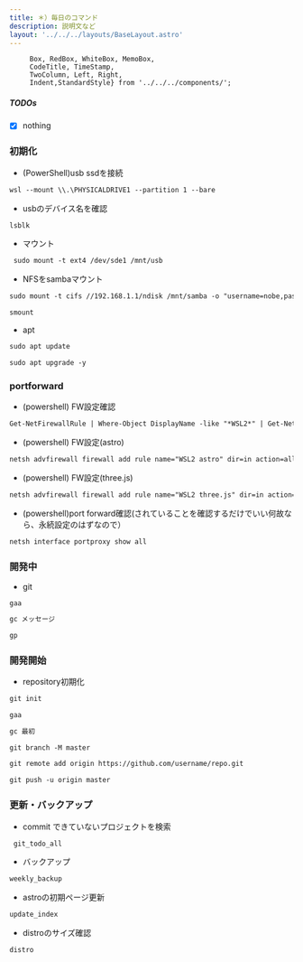```yaml
---
title: ＊）毎日のコマンド
description: 説明文など
layout: '../../../layouts/BaseLayout.astro'
---
```



         Box, RedBox, WhiteBox, MemoBox, 
         CodeTitle, TimeStamp,
         TwoColumn, Left, Right,
         Indent,StandardStyle} from '../../../components/';

<StandardStyle />

##### TODOs

 - [x] nothing

### 初期化
- (PowerShell)usb ssdを接続
```txt
wsl --mount \\.\PHYSICALDRIVE1 --partition 1 --bare
```
- usbのデバイス名を確認
```txt
lsblk
```
- マウント
```txt
 sudo mount -t ext4 /dev/sde1 /mnt/usb
```
- NFSをsambaマウント
```txt
sudo mount -t cifs //192.168.1.1/ndisk /mnt/samba -o "username=nobe,password=Kisamic8,vers=2.0,uid=1000,gid=1000,file_mode=0644,dir_mode=0755"
```
```txt
smount
```
- apt
```txt
sudo apt update
```
```txt
sudo apt upgrade -y
```
### portforward
- (powershell) FW設定確認
```txt
Get-NetFirewallRule | Where-Object DisplayName -like "*WSL2*" | Get-NetFirewallPortFilter | Select-Object Protocol, LocalPort
```

- (powershell) FW設定(astro)
```txt
netsh advfirewall firewall add rule name="WSL2 astro" dir=in action=allow protocol=TCP localport=4321

```
- (powershell) FW設定(three.js)
```txt
netsh advfirewall firewall add rule name="WSL2 three.js" dir=in action=allow protocol=TCP localport=5173

```

- (powershell)port forward確認(されていることを確認するだけでいい何故なら、永続設定のはずなので）
```txt
netsh interface portproxy show all
```


### 開発中
- git
```
gaa
```
```txt
gc メッセージ
```
```txt
gp
```

### 開発開始
- repository初期化
```txt
git init
```
```txt
gaa
```
```txt
gc 最初
```
```txt
git branch -M master
```
```txt
git remote add origin https://github.com/username/repo.git
```
```txt
git push -u origin master
```
### 更新・バックアップ
- commit できていないプロジェクトを検索
```txt
 git_todo_all
```
- バックアップ
```txt
weekly_backup
```
- astroの初期ページ更新
```txt
update_index
```
- distroのサイズ確認
```txt
distro
```
